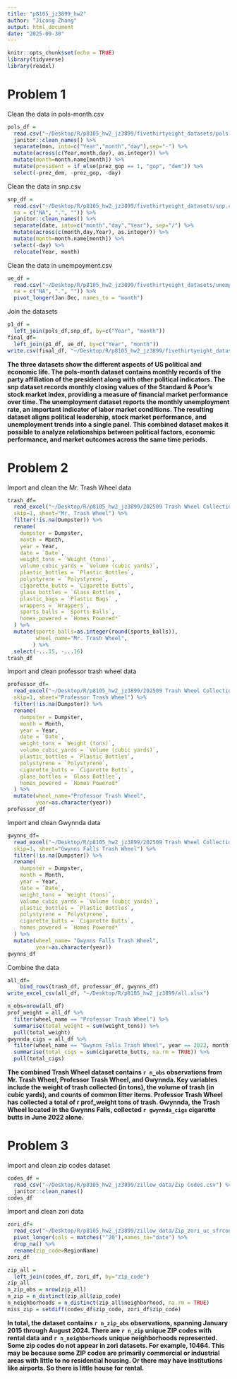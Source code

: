 ```yaml
---
title: "p8105_jz3899_hw2"
author: "Jicong Zhang"
output: html_document
date: "2025-09-30"
---
```


```r
knitr::opts_chunk$set(echo = TRUE)
library(tidyverse)
library(readxl)

```


# Problem 1

Clean the data in pols-month.csv

```r
pols_df = 
  read.csv("~/Desktop/R/p8105_hw2_jz3899/fivethirtyeight_datasets/pols-month.csv") %>%
  janitor::clean_names() %>%
  separate(mon, into=c("Year","month","day"),sep="-") %>%
  mutate(across(c(Year,month,day), as.integer)) %>%
  mutate(month=month.name[month]) %>%
  mutate(president = if_else(prez_gop == 1, "gop", "dem")) %>%
  select(-prez_dem, -prez_gop, -day)
```

Clean the data in snp.csv

```r
snp_df = 
  read.csv("~/Desktop/R/p8105_hw2_jz3899/fivethirtyeight_datasets/snp.csv",
  na = c("NA", ".", "")) %>%
  janitor::clean_names() %>%
  separate(date, into=c("month","day","Year"), sep="/") %>%
  mutate(across(c(month,day,Year), as.integer)) %>%
  mutate(month=month.name[month]) %>%
  select(-day) %>%
  relocate(Year, month)
```

Clean the data in unempoyment.csv

```r
ue_df = 
  read.csv("~/Desktop/R/p8105_hw2_jz3899/fivethirtyeight_datasets/unemployment.csv",
  na = c("NA", ".", "")) %>%
  pivot_longer(Jan:Dec, names_to = "month")
```

Join the datasets

```r
p1_df = 
  left_join(pols_df,snp_df, by=c("Year", "month"))
final_df=
  left_join(p1_df, ue_df, by=c("Year", "month"))
write.csv(final_df, "~/Desktop/R/p8105_hw2_jz3899/fivethirtyeight_datasets/final.csv")
```

**The three datasets show the different aspects of US political and economic life. The pols-month dataset contains monthly records of the party affiliation of the president along with other political indicators. The snp dataset records monthly closing values of the Standard & Poor’s stock market index, providing a measure of financial market performance over time. The unemployment dataset reports the monthly unemployment rate, an important indicator of labor market conditions. The resulting dataset aligns political leadership, stock market performance, and unemployment trends into a single panel. This combined dataset makes it possible to analyze relationships between political factors, economic performance, and market outcomes across the same time periods.**

# Problem 2
Import and clean the Mr. Trash Wheel data

```r
trash_df=
  read_excel("~/Desktop/R/p8105_hw2_jz3899/202509 Trash Wheel Collection Data.xlsx",
  skip=1, sheet="Mr. Trash Wheel") %>%
  filter(!is.na(Dumpster)) %>%
  rename(
    dumpster = Dumpster,
    month = Month,
    year = Year,
    date = `Date`,
    weight_tons = `Weight (tons)`,
    volume_cubic_yards = `Volume (cubic yards)`,
    plastic_bottles = `Plastic Bottles`,
    polystyrene = `Polystyrene`,
    cigarette_butts = `Cigarette Butts`,
    glass_bottles = `Glass Bottles`,
    plastic_bags = `Plastic Bags` ,
    wrappers = `Wrappers`,
    sports_balls = `Sports Balls`,
    homes_powered = `Homes Powered*`
  ) %>%
  mutate(sports_balls=as.integer(round(sports_balls)),
         wheel_name="Mr. Trash Wheel",
        ) %>%
  select(-...15, -...16)
trash_df
```

Import and clean professor trash wheel data

```r
professor_df=
  read_excel("~/Desktop/R/p8105_hw2_jz3899/202509 Trash Wheel Collection Data.xlsx",
  skip=1, sheet="Professor Trash Wheel") %>%
  filter(!is.na(Dumpster)) %>%
  rename(
    dumpster = Dumpster,
    month = Month,
    year = Year,
    date = `Date`,
    weight_tons = `Weight (tons)`,
    volume_cubic_yards = `Volume (cubic yards)`,
    plastic_bottles = `Plastic Bottles`,
    polystyrene = `Polystyrene`,
    cigarette_butts = `Cigarette Butts`,
    glass_bottles = `Glass Bottles`,
    homes_powered = `Homes Powered*`
  ) %>%
  mutate(wheel_name="Professor Trash Wheel",
         year=as.character(year))
professor_df
```

Import and clean Gwynnda data

```r
gwynns_df=
  read_excel("~/Desktop/R/p8105_hw2_jz3899/202509 Trash Wheel Collection Data.xlsx",
  skip=1, sheet="Gwynns Falls Trash Wheel") %>%
  filter(!is.na(Dumpster)) %>%
  rename(
    dumpster = Dumpster,
    month = Month,
    year = Year,
    date = `Date`,
    weight_tons = `Weight (tons)`,
    volume_cubic_yards = `Volume (cubic yards)`,
    plastic_bottles = `Plastic Bottles`,
    polystyrene = `Polystyrene`,
    cigarette_butts = `Cigarette Butts`,
    homes_powered = `Homes Powered*`
  ) %>%
  mutate(wheel_name= "Gwynns Falls Trash Wheel",
         year=as.character(year))
gwynns_df
```

Combine the data

```r
all_df=
    bind_rows(trash_df, professor_df, gwynns_df)
write_excel_csv(all_df, "~/Desktop/R/p8105_hw2_jz3899/all.xlsx")
```

```r
n_obs=nrow(all_df)
prof_weight = all_df %>%
  filter(wheel_name == "Professor Trash Wheel") %>%
  summarise(total_weight = sum(weight_tons)) %>%
  pull(total_weight)
gwynnda_cigs = all_df %>%
  filter(wheel_name == "Gwynns Falls Trash Wheel", year == 2022, month == "June") %>%
  summarise(total_cigs = sum(cigarette_butts, na.rm = TRUE)) %>%
  pull(total_cigs)
```

**The combined Trash Wheel dataset contains `r n_obs` observations from Mr. Trash Wheel, Professor Trash Wheel, and Gwynnda. Key variables include the weight of trash collected (in tons), the volume of trash (in cubic yards), and counts of common litter items. Professor Trash Wheel has collected a total of r prof_weight tons of trash. Gwynnda, the Trash Wheel located in the Gwynns Falls, collected `r gwynnda_cigs` cigarette butts in June 2022 alone.**

# Problem 3
Import and clean zip codes dataset

```r
codes_df =
  read_csv("~/Desktop/R/p8105_hw2_jz3899/zillow_data/Zip Codes.csv") %>%
  janitor::clean_names()
codes_df
```

Import and clean zori data

```r
zori_df=
  read_csv("~/Desktop/R/p8105_hw2_jz3899/zillow_data/Zip_zori_uc_sfrcondomfr_sm_month_NYC.csv") %>%
  pivot_longer(cols = matches("^20"),names_to="date") %>%
  drop_na() %>%
  rename(zip_code=RegionName)
zori_df
```

```r
zip_all =
  left_join(codes_df, zori_df, by="zip_code")
zip_all
n_zip_obs = nrow(zip_all)
n_zip = n_distinct(zip_all$zip_code)
n_neighborhoods = n_distinct(zip_all$neighborhood, na.rm = TRUE)
miss_zip = setdiff(codes_df$zip_code, zori_df$zip_code)
```

**In total, the dataset contains `r n_zip_obs` observations, spanning January 2015 through August 2024. There are `r n_zip` unique ZIP codes with rental data and `r n_neighborhoods` unique neighborhoods represented. Some zip codes do not appear in zori datasets. For example, 10464. This may be because some ZIP codes are primarily commercial or industrial areas with little to no residential housing. Or there may have institutions like airports. So there is little house for rental.**